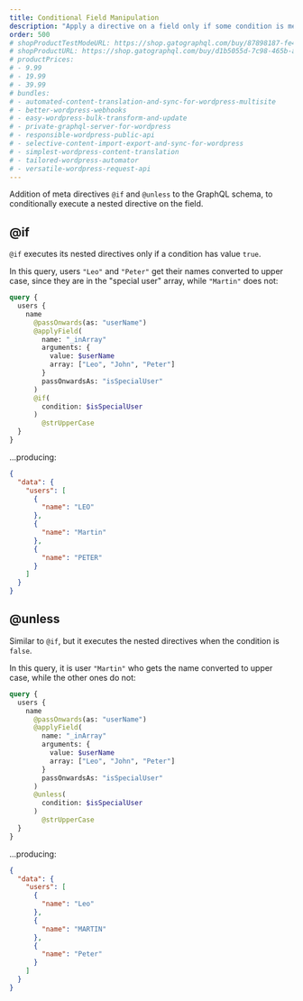 ```yaml
---
title: Conditional Field Manipulation
description: "Apply a directive on a field only if some condition is met."
order: 500
# shopProductTestModeURL: https://shop.gatographql.com/buy/87898187-fe40-4d23-917b-7a5ba56da027
# shopProductURL: https://shop.gatographql.com/buy/d1b5055d-7c98-465b-a6bd-81afdc5a24f1
# productPrices:
# - 9.99
# - 19.99
# - 39.99
# bundles:
# - automated-content-translation-and-sync-for-wordpress-multisite
# - better-wordpress-webhooks
# - easy-wordpress-bulk-transform-and-update
# - private-graphql-server-for-wordpress
# - responsible-wordpress-public-api
# - selective-content-import-export-and-sync-for-wordpress
# - simplest-wordpress-content-translation
# - tailored-wordpress-automator
# - versatile-wordpress-request-api
---
```


Addition of meta directives `@if` and `@unless` to the GraphQL schema, to conditionally execute a nested directive on the field.

## @if

`@if` executes its nested directives only if a condition has value `true`.

In this query, users `"Leo"` and `"Peter"` get their names converted to upper case, since they are in the "special user" array, while `"Martin"` does not:

```graphql
query {
  users {
    name
      @passOnwards(as: "userName")
      @applyField(
        name: "_inArray"
        arguments: {
          value: $userName
          array: ["Leo", "John", "Peter"]
        }
        passOnwardsAs: "isSpecialUser"
      )
      @if(
        condition: $isSpecialUser
      )
        @strUpperCase
  }
}
```

...producing:

```json
{
  "data": {
    "users": [
      {
        "name": "LEO"
      },
      {
        "name": "Martin"
      },
      {
        "name": "PETER"
      }
    ]
  }
}
```

## @unless

Similar to `@if`, but it executes the nested directives when the condition is `false`.

In this query, it is user `"Martin"` who gets the name converted to upper case, while the other ones do not:

```graphql
query {
  users {
    name
      @passOnwards(as: "userName")
      @applyField(
        name: "_inArray"
        arguments: {
          value: $userName
          array: ["Leo", "John", "Peter"]
        }
        passOnwardsAs: "isSpecialUser"
      )
      @unless(
        condition: $isSpecialUser
      )
        @strUpperCase
  }
}
```

...producing:

```json
{
  "data": {
    "users": [
      {
        "name": "Leo"
      },
      {
        "name": "MARTIN"
      },
      {
        "name": "Peter"
      }
    ]
  }
}
```
